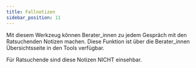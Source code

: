 ```yaml
---
title: Fallnotizen
sidebar_position: 11
---
```


Mit diesem Werkzeug können Berater_innen zu jedem Gespräch mit den Ratsuchenden Notizen machen. Diese Funktion ist über die Berater_innen Übersichtsseite in den Tools verfügbar.

Für Ratsuchende sind diese Notizen NICHT einsehbar.
